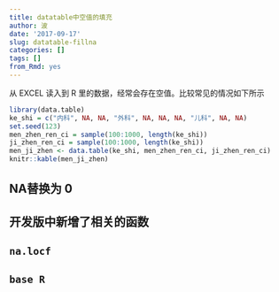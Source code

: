 ```yaml
---
title: datatable中空值的填充
author: 波
date: '2017-09-17'
slug: datatable-fillna
categories: []
tags: []
from_Rmd: yes
---
```


从 EXCEL 读入到 R 里的数据，经常会存在空值。比较常见的情况如下所示

```r
library(data.table)
ke_shi = c("内科", NA, NA, "外科", NA, NA, NA, "儿科", NA, NA)
set.seed(123)
men_zhen_ren_ci = sample(100:1000, length(ke_shi))
ji_zhen_ren_ci = sample(100:1000, length(ke_shi))
men_ji_zhen <- data.table(ke_shi, men_zhen_ren_ci, ji_zhen_ren_ci)
knitr::kable(men_ji_zhen)
```

## NA替换为 0

## 开发版中新增了相关的函数

## `na.locf`

## `base R`
